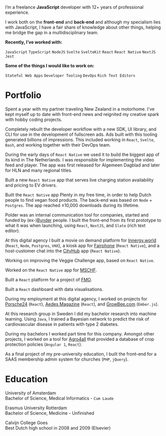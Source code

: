 
I’m a freelance **JavaScript** developer with 12+ years of professional experience.

I work both on the **front-end** and **back-end** and although my specialism lies with JavaScript, I have a fair share of knowledge about other things, helping me bridge the gap in a multidisciplinary team.

**Recently, I’ve worked with:**

`JavaScript` `TypeScript` `NodeJS` `Svelte` `SvelteKit` `React` `React Native` `NextJS` `Jest`

**Some of the things I would like to work on:**

`Stateful Web Apps` `Developer Tooling` `DevOps` `Rich Text Editors`

# Portfolio

<WorkEntry name="Sabbatical" date="Oct 2022 - Now">

Spent a year with my partner traveling New Zealand in a motorhome. I've kept myself up to date with front-end news and reignited my creative spark with hobby coding projects.

</WorkEntry>

<WorkEntry name="WeTransfer" href="https://wetransfer.com" date="Aug 2020 - Jan 2022">

Completely rebuilt the developer workflow with a new SDK, UI library, and CLI for use in the development of fullscreen ads. Ads built with this tooling generated billions of impressions. This included working in `React`, `Svelte`, `Bash`, and working together with their DevOps team.

</WorkEntry>

<WorkEntry name="DPG Media" href="https://www.dpgmediagroup.com" date="Oct 2017 - Jul 2018">

During the early days of `React Native` we used it to build the biggest app of its kind in The Netherlands. I was responsible for implementing the video feed and player. The app was first released for Algemeen Dagblad and later for HLN and many regional titles.

</WorkEntry>

<WorkEntry name="Vandebron" href="https://vandebron.nl" date="Jul 2021 - Jun 2022">

Built a new `React Native` app that serves live charging station availability and pricing to EV drivers.

</WorkEntry>

<WorkEntry name="Plenty" date="Aug 2018 - Jan 2022">

Built the `React Native` app Plenty in my free time, in order to help Dutch people to find vegan food products. The back-end was based on `Node` + `Postgres`. The app reached ±10,000 downloads during its lifetime.

</WorkEntry>

<WorkEntry name="Polder" date="May 2018 - Feb 2020">

Polder was an internal communication tool for companies, started and funded by (ex-)[Bynder](https://www.bynder.com/) people. I built the front-end from its first prototype to what it was when launching, using `React`, `NextJS`, and `Slate` (rich text editor).

</WorkEntry>

<WorkEntry name="Festina" date="May 2017 - Sep 2017">

At this digital agency I built a movie on demand platform for [Innergy.world](https://innergy.world) (`React`, `Node`, `Postgres`, `VHX`), a kiosk app for [Fairphone](https://fairphone.com) (`React Native`), and a host-customer chat into the [CityHub](https://cityhub.com) app (`React Native`).

</WorkEntry>

<WorkEntry name="ProVeg" href="https://proveg.com" date="Jan 2022 - Sep 2022">

Working on improving the Veggie Challenge app, based on `React Native`.

</WorkEntry>

<WorkEntry name="Planetary" href="https://planetary.co" date="Apr 2020 - Jul 2020">

Worked on the `React Native` app for [MSCHF](https://mschf.xyz).

</WorkEntry>

<WorkEntry name="Aimforthemoon" href="https://aimforthemoon.com" date="Jan 2020 - Feb 2020">

Built a `React` platform for a project of [FMO](https://www.fmo.nl).

</WorkEntry>

<WorkEntry name="Shleep" href="https://shleep.com" date="Apr 2019 - Jun 2019">

Built a `React` dashboard with data visualisations.

</WorkEntry>

<WorkEntry name="Label A" href="https://labela.nl" date="Nov 2016 - May 2017">

During my employment at this digital agency, I worked on projects for [Porsche24](https://www.porsche.com/netherlands/nl/motorsportandevents/porsche24/) (`React`), [Aedes Magazine](https://www.aedesmagazine.nl) (`React`), and [GrowBee.com](https://growbee.com) (`Ember.js`).

</WorkEntry>

<WorkEntry name="ISB Group" href="https://www.isbgroup.eu/" date="Jan 2016 - May 2016">

At this research group in Sweden I did my bachelor research into machine learning. Using `Java`, I trained a Bayesian network to predict the risk of cardiovascular disease in patients with type 2 diabetes.

</WorkEntry>

<WorkEntry name="Profects" href="https://profects.com" date="2012-2016">

During my bachelors I worked part time for this company. Amongst other projects, I worked on a tool for [Agro4all](https://www.agro4all.com) that provided a database of crop protection policies (`Angular 1`, `React`).

</WorkEntry>

<WorkEntry name="Skribi" href="https://skribi.nl" date="2010">

As a final project of my pre-university education, I built the front-end for a SAAS membership admin system for churches (`PHP`, `jQuery`).

</WorkEntry>

# Education

<WorkEntry name="UvA" href="https://www.uva.nl/programmas/bachelors/medische-informatiekunde/medische-informatiekunde.html" date="2013-2016" >

University of Amsterdam<br />Bachelor of Science, Medical Informatics - `Cum Laude`

</WorkEntry>

<WorkEntry name="EUR" href="https://www.eur.nl/bachelor/geneeskunde" date="2010-2013" >

Erasmus University Rotterdam<br />Bachelor of Science, Medicine - Unfinished

</WorkEntry>

<WorkEntry name="Calvijn College" href="https://www.calvijncollege.nl" date="2003-2010" >

Calvijn College Goes<br />Best Dutch high school in 2008 and 2009 (Elsevier)

</WorkEntry>
